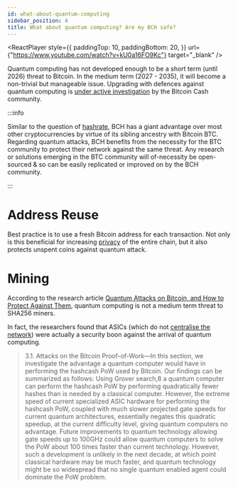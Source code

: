 ```yaml
---
id: what-about-quantum-computing
sidebar_position: 4
title: What about quantum computing? Are my BCH safe?
---
```



<ReactPlayer
  style={{
    paddingTop: 10,
    paddingBottom: 20,
  }}
  url={"https://www.youtube.com/watch?v=kU0a16FO9Kc"}
  target="_blank"
/>

Quantum computing has not developed enough to be a short term (until 2026) threat to Bitcoin. In the medium term (2027 - 2035), it will become a non-trivial but manageable issue. Upgrading with defences against quantum computing is [under active investigation](https://bitcoincashresearch.org/t/post-quantum-crypto/845) by the Bitcoin Cash community.

:::info

Similar to the question of [hashrate](/faqs/BCH-vs-BTC/is-low-hashrate-a-problem), BCH has a giant advantage over most other cryptocurrencies by virtue of its sibling ancestry with Bitcoin BTC. Regarding quantum attacks, BCH benefits from the necessity for the BTC community to protect their network against the same threat. Any research or solutions emerging in the BTC community will of-necessity be open-sourced & so can be easily replicated or improved on by the BCH community.

:::

# Address Reuse

Best practice is to use a fresh Bitcoin address for each transaction. Not only is this beneficial for increasing [privacy](/faqs/BCH/what-about-privacy-on-BCH) of the entire chain, but it also protects unspent coins against quantum attack.

# Mining

According to the research article [Quantum Attacks on Bitcoin, and How to
Protect Against Them](https://research-management.mq.edu.au/ws/portalfiles/portal/93946576/93873513.pdf), quantum computing is not a medium term threat to SHA256 miners.

In fact, the researchers found that ASICs (which do not [centralise the network](/faqs/Decentralisation/do-ASICs-centralise-bitcoin)) were actually a security boon against the arrival of quantum computing.

> 3.1. Attacks on the Bitcoin Proof-of-Work—In this section, we investigate the advantage a quantum computer would have in performing the hashcash PoW used by Bitcoin. Our findings can be summarized as follows: Using Grover search,8 a quantum computer can perform the hashcash PoW by performing quadratically fewer hashes than is needed by a classical computer. However, the extreme speed of current specialized ASIC hardware for performing the hashcash PoW, coupled with much slower projected gate speeds for current quantum architectures, essentially
> negates this quadratic speedup, at the current difficulty level, giving quantum computers no advantage. Future improvements to quantum technology allowing gate speeds up to 100GHz could allow quantum computers to solve the PoW about 100 times faster than current technology. However, such a development is unlikely in the next decade, at which point classical hardware may be much faster, and quantum technology might be so widespread that no single quantum enabled agent could dominate the PoW problem.
